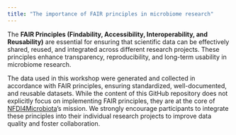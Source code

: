 ```yaml
---
title: "The importance of FAIR principles in microbiome research"
---
```


The **FAIR Principles (Findability, Accessibility, Interoperability, and Reusability)** are essential for ensuring that scientific data can be effectively shared, reused, and integrated across different research projects. These principles enhance transparency, reproducibility, and long-term usability in microbiome research.

The data used in this workshop were generated and collected in accordance with FAIR principles, ensuring standardized, well-documented, and reusable datasets. While the content of this GitHub repository does not explicitly focus on implementing FAIR principles, they are at the core of [NFDI4Microbiota](https://nfdi4microbiota.de/)'s mission. We strongly encourage participants to integrate these principles into their individual research projects to improve data quality and foster collaboration.